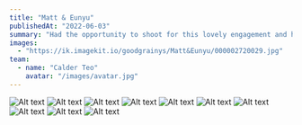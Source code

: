 ```yaml
---
title: "Matt & Eunyu"
publishedAt: "2022-06-03"
summary: "Had the opportunity to shoot for this lovely engagement and here were how the photos turned out. Shot on Kodak Gold 200. 35mm"
images:
  - "https://ik.imagekit.io/goodgrainys/Matt&Eunyu/000002720029.jpg"
team:
  - name: "Calder Teo"
    avatar: "/images/avatar.jpg"
---
```



![Alt text](https://ik.imagekit.io/goodgrainys/Matt&Eunyu/000002720016-1.jpg)
![Alt text](https://ik.imagekit.io/goodgrainys/Matt&Eunyu/000002720017-3.jpg)
![Alt text](https://ik.imagekit.io/goodgrainys/Matt&Eunyu/000002720020-2.jpg)
![Alt text](https://ik.imagekit.io/goodgrainys/Matt&Eunyu/000002720021-3.jpg)
![Alt text](https://ik.imagekit.io/goodgrainys/Matt&Eunyu/000002720029.jpg)
![Alt text](https://ik.imagekit.io/goodgrainys/Matt&Eunyu/000002720022-2.jpg)
![Alt text](https://ik.imagekit.io/goodgrainys/Matt&Eunyu/000002720025.jpg)
![Alt text](https://ik.imagekit.io/goodgrainys/Matt&Eunyu/000002720034.jpg)
![Alt text](https://ik.imagekit.io/goodgrainys/Matt&Eunyu/photo_6163479285139095179_y.jpg)
![Alt text](https://ik.imagekit.io/goodgrainys/Matt&Eunyu/000002720015.jpg)



